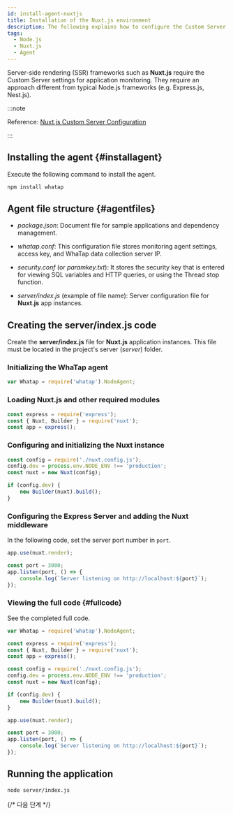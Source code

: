 ```yaml
---
id: install-agent-nuxtjs
title: Installation of the Nuxt.js environment
description: The following explains how to configure the Custom Server for monitoring the Node.js applications in the server-side rendering (SSR) framework such as Nuxt.js.
tags:
  - Node.js
  - Nuxt.js
  - Agent
---
```


Server-side rendering (SSR) frameworks such as **Nuxt.js** require the Custom Server settings for application monitoring. They require an approach different from typical Node.js frameworks (e.g. Express.js, Nest.js).

:::note

Reference: [Nuxt.js Custom Server Configuration](https://v2.nuxt.com/docs/configuration-glossary/configuration-dev/)

:::

## Installing the agent {#installagent}

Execute the following command to install the agent.

```bash title="BASH"
npm install whatap
```

## Agent file structure {#agentfiles}

- _package.json_: Document file for sample applications and dependency management.

- *whatap.conf*: This configuration file stores monitoring agent settings, access key, and WhaTap data collection server IP. 

- _security.conf_ (or _paramkey.txt_): It stores the security key that is entered for viewing SQL variables and HTTP queries, or using the Thread stop function.

- _server/index.js_ (example of file name): Server configuration file for **Nuxt.js** app instances.

## Creating the server/index.js code

Create the **server/index.js** file for **Nuxt.js** application instances. This file must be located in the project's server (_server_) folder.

### Initializing the WhaTap agent

```javascript title="server/index.js"
var Whatap = require('whatap').NodeAgent;
```

### Loading Nuxt.js and other required modules

```javascript title="server/index.js"
const express = require('express');
const { Nuxt, Builder } = require('nuxt');
const app = express();
```

### Configuring and initializing the Nuxt instance

```javascript title="server/index.js"
const config = require('./nuxt.config.js');
config.dev = process.env.NODE_ENV !== 'production';
const nuxt = new Nuxt(config);

if (config.dev) {
    new Builder(nuxt).build();
}
```

### Configuring the Express Server and adding the Nuxt middleware

In the following code, set the server port number in `port`.

```javascript title="server/index.js"
app.use(nuxt.render);

const port = 3000;
app.listen(port, () => {
    console.log(`Server listening on http://localhost:${port}`);
});
```

### Viewing the full code {#fullcode}

See the completed full code.

```javascript title="server/index.js"
var Whatap = require('whatap').NodeAgent;

const express = require('express');
const { Nuxt, Builder } = require('nuxt');
const app = express();

const config = require('./nuxt.config.js');
config.dev = process.env.NODE_ENV !== 'production';
const nuxt = new Nuxt(config);

if (config.dev) {
    new Builder(nuxt).build();
}

app.use(nuxt.render);

const port = 3000;
app.listen(port, () => {
    console.log(`Server listening on http://localhost:${port}`);
});
```

## Running the application

```bash title="SH"
node server/index.js
```

{/* 다음 단계 */}

<Apminstallnextstep />

